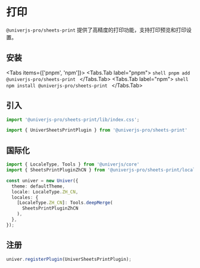 
# 打印

`@univerjs-pro/sheets-print` 提供了高精度的打印功能，支持打印预览和打印设置。

## 安装

<Tabs items={['pnpm', 'npm']}>
  <Tabs.Tab label="pnpm">
    ```shell
    pnpm add @univerjs-pro/sheets-print
    ```
  </Tabs.Tab>
  <Tabs.Tab label="npm">
    ```shell
    npm install @univerjs-pro/sheets-print
    ```
  </Tabs.Tab>
</Tabs>

## 引入

```typescript
import '@univerjs-pro/sheets-print/lib/index.css';

import { UniverSheetsPrintPlugin } from '@univerjs-pro/sheets-print'
```

## 国际化

```typescript
import { LocaleType, Tools } from '@univerjs/core'
import { SheetsPrintPluginZhCN } from '@univerjs-pro/sheets-print/locale/zh-CN';

const univer = new Univer({
  theme: defaultTheme,
  locale: LocaleType.ZH_CN,
  locales: {
    [LocaleType.ZH_CN]: Tools.deepMerge(
      SheetsPrintPluginZhCN
    ),
  },
});
```

## 注册

```typescript
univer.registerPlugin(UniverSheetsPrintPlugin);
```
